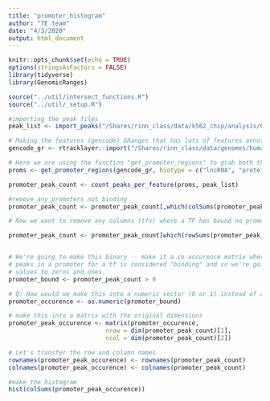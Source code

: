 ```yaml
---
title: "promoter_histogram"
author: "TE team"
date: "4/3/2020"
output: html_document
---
```


```r
knitr::opts_chunk$set(echo = TRUE)
options(stringsAsFactors = FALSE)
library(tidyverse)
library(GenomicRanges)

source("../util/intersect_functions.R")
source("../util/_setup.R")
```

```r
#importing the peak files
peak_list <- import_peaks("/Shares/rinn_class/data/k562_chip/analysis/00_consensus_peaks/results/")

# Making the features (gencode) GRanges that has lots of features annotated
gencode_gr <- rtracklayer::import("/Shares/rinn_class/data/genomes/human/gencode/v32/gencode.v32.annotation.gtf")

# Here we are using the function "get_promoter_regions" to grab both the lncRNA and mRNA genes
proms <- get_promoter_regions(gencode_gr, biotype = c("lncRNA", "protein_coding"))

promoter_peak_count <- count_peaks_per_feature(proms, peak_list)
```

```r

#remove any promoters not binding
promoter_peak_count <- promoter_peak_count[,which(colSums(promoter_peak_count) > 0)]

# Now we want to remove any columns (tfs) where a TF has bound no promoters

promoter_peak_count <- promoter_peak_count[which(rowSums(promoter_peak_count) > 0),]


# We're going to make this binary -- make it a co-occurence matrix where any number of
# peaks in a promoter for a tf is considered "binding" and so we're going to change all the
# values to zeros and ones.
promoter_bound <- promoter_peak_count > 0

# Q: How would we make this into a numeric vector (0 or 1) instead of a boolean vector?
promoter_occurence <- as.numeric(promoter_bound)

# make this into a matrix with the original dimensions
promoter_peak_occurence <- matrix(promoter_occurence, 
                           nrow = dim(promoter_peak_count)[1],
                           ncol = dim(promoter_peak_count)[2])

# Let's transfer the row and column names
rownames(promoter_peak_occurence) <- rownames(promoter_peak_count)
colnames(promoter_peak_occurence) <- colnames(promoter_peak_count)

```

```r
#make the histogram
hist(colSums(promoter_peak_occurence)) 
```

